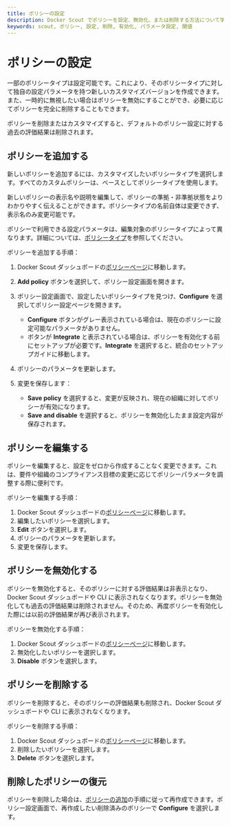 ```yaml
---
title: ポリシーの設定
description: Docker Scout でポリシーを設定、無効化、または削除する方法について学びます
keywords: scout, ポリシー, 設定, 削除, 有効化, パラメータ設定, 閾値
---
```



# ポリシーの設定

一部のポリシータイプは設定可能です。これにより、そのポリシータイプに対して独自の設定パラメータを持つ新しいカスタマイズバージョンを作成できます。また、一時的に無視したい場合はポリシーを無効にすることができ、必要に応じてポリシーを完全に削除することもできます。

<Callout type='info'>
  ポリシーを削除またはカスタマイズすると、デフォルトのポリシー設定に対する過去の評価結果は削除されます。
</Callout>

## ポリシーを追加する

新しいポリシーを追加するには、カスタマイズしたいポリシータイプを選択します。すべてのカスタムポリシーは、ベースとしてポリシータイプを使用します。

新しいポリシーの表示名や説明を編集して、ポリシーの準拠・非準拠状態をよりわかりやすく伝えることができます。ポリシータイプの名前自体は変更できず、表示名のみ変更可能です。

ポリシーで利用できる設定パラメータは、編集対象のポリシータイプによって異なります。詳細については、[ポリシータイプ](/scout-ja/policy#ポリシータイプ)を参照してください。

ポリシーを追加する手順：

1. Docker Scout ダッシュボードの[ポリシーページ](https://scout.docker.com/reports/policy)に移動します。
2. **Add policy** ボタンを選択して、ポリシー設定画面を開きます。
3. ポリシー設定画面で、設定したいポリシータイプを見つけ、**Configure** を選択してポリシー設定ページを開きます。

    - **Configure** ボタンがグレー表示されている場合は、現在のポリシーに設定可能なパラメータがありません。
    - ボタンが **Integrate** と表示されている場合は、ポリシーを有効化する前にセットアップが必要です。**Integrate** を選択すると、統合のセットアップガイドに移動します。

4. ポリシーのパラメータを更新します。
5. 変更を保存します：

   - **Save policy** を選択すると、変更が反映され、現在の組織に対してポリシーが有効になります。
   - **Save and disable** を選択すると、ポリシーを無効化したまま設定内容が保存されます。

## ポリシーを編集する

ポリシーを編集すると、設定をゼロから作成することなく変更できます。これは、要件や組織のコンプライアンス目標の変更に応じてポリシーパラメータを調整する際に便利です。

ポリシーを編集する手順：

1. Docker Scout ダッシュボードの[ポリシーページ](https://scout.docker.com/reports/policy)に移動します。
2. 編集したいポリシーを選択します。
3. **Edit** ボタンを選択します。
4. ポリシーのパラメータを更新します。
5. 変更を保存します。

## ポリシーを無効化する

ポリシーを無効化すると、そのポリシーに対する評価結果は非表示となり、Docker Scout ダッシュボードや CLI に表示されなくなります。ポリシーを無効化しても過去の評価結果は削除されません。そのため、再度ポリシーを有効化した際には以前の評価結果が再び表示されます。

ポリシーを無効化する手順：

1. Docker Scout ダッシュボードの[ポリシーページ](https://scout.docker.com/reports/policy)に移動します。
2. 無効化したいポリシーを選択します。
3. **Disable** ボタンを選択します。

## ポリシーを削除する

ポリシーを削除すると、そのポリシーの評価結果も削除され、Docker Scout ダッシュボードや CLI に表示されなくなります。

ポリシーを削除する手順：

1. Docker Scout ダッシュボードの[ポリシーページ](https://scout.docker.com/reports/policy)に移動します。
2. 削除したいポリシーを選択します。
3. **Delete** ボタンを選択します。

## 削除したポリシーの復元

ポリシーを削除した場合は、[ポリシーの追加](#ポリシーを追加する)の手順に従って再作成できます。ポリシー設定画面で、再作成したい削除済みのポリシーで **Configure** を選択します。
